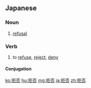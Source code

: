 ==Japanese==
{{ja-kanjitab|きょ|ひ|yomi=o}}

===Noun===
{{ja-noun|きょひ}}

# [[refusal]]

===Verb===
{{ja-verb-suru|tr=trans|きょひ}}

# to [[refuse]], [[reject]], [[deny]]
#: {{ja-usex|迷惑電話を拒否する|めいわく でんわ を きょひ する|block nuisance phone calls}}

====Conjugation====
{{ja-suru|きょひ}}

[[ko:拒否]]
[[hu:拒否]]
[[mg:拒否]]
[[ja:拒否]]
[[zh:拒否]]